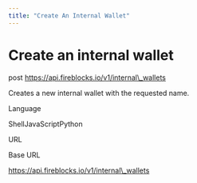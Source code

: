 ```yaml
---
title: "Create An Internal Wallet"
---
```

  
  # Create an internal wallet

post https://api.fireblocks.io/v1/internal\_wallets

Creates a new internal wallet with the requested name.

Language

ShellJavaScriptPython

URL

Base URL

https://api.fireblocks.io/v1/internal\_wallets
